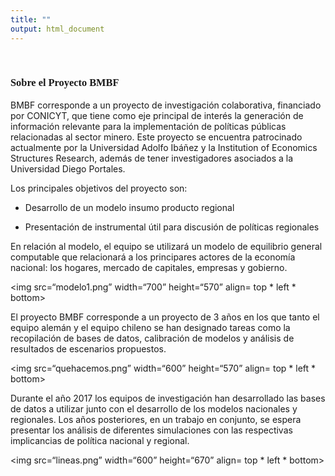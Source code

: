 ```yaml
---
title: ""
output: html_document
---
```


</br>

### <font face="Arial Black"> Sobre el Proyecto BMBF </font>


BMBF corresponde a un proyecto de investigación colaborativa, financiado por CONICYT, que tiene como eje principal de interés la generación de información relevante para la implementación de políticas públicas relacionadas al sector minero. Este proyecto se encuentra patrocinado actualmente por la Universidad Adolfo Ibáñez y la Institution of Economics Structures Research, además de tener investigadores asociados a la Universidad Diego Portales.

Los principales objetivos del proyecto son:

- Desarrollo de un modelo insumo producto regional

- Presentación de instrumental útil para discusión de políticas regionales 




En relación al modelo, el equipo se utilizará un modelo de equilibrio general computable que relacionará a los principares actores de la economía nacional: los hogares, mercado de capitales, empresas y gobierno. 



<DIV ALIGN=center> 
<img src="modelo1.png" width="700" height="570" align= top * left * bottom>
</DIV>

El proyecto BMBF corresponde a un proyecto de 3 años en los que tanto el equipo alemán y el equipo chileno se han designado tareas como la recopilación de bases de datos, calibración de modelos y análisis de resultados de escenarios propuestos.

<DIV ALIGN=center> 
<img src="quehacemos.png" width="600" height="570" align= top * left * bottom>
</DIV>

Durante el año 2017 los equipos de investigación han desarrollado las bases de datos a utilizar junto con el desarrollo de los modelos nacionales y regionales. Los años posteriores, en un trabajo en conjunto, se espera presentar los análisis de diferentes simulaciones con las respectivas implicancias de política nacional y regional.

<DIV ALIGN=center> 
<img src="lineas.png" width="600" height="670" align= top * left * bottom>
</DIV>



